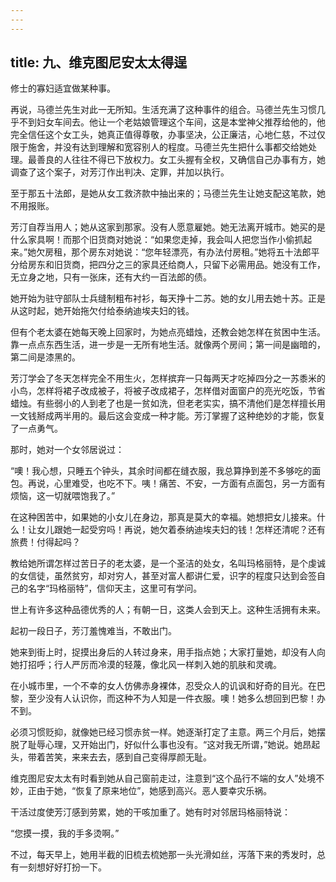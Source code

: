 ```yaml
---
---
---
```

title: 九、维克图尼安太太得逞
---




修士的寡妇适宜做某种事。

再说，马德兰先生对此一无所知。生活充满了这种事件的组合。马德兰先生习惯几乎不到妇女车间去。他让一个老姑娘管理这个车间，这是本堂神父推荐给他的，他完全信任这个女工头，她真正值得尊敬，办事坚决，公正廉洁，心地仁慈，不过仅限于施舍，并没有达到理解和宽容别人的程度。马德兰先生把什么事都交给她处理。最善良的人往往不得已下放权力。女工头握有全权，又确信自己办事有方，她调查了这个案子，对芳汀作出判决、定罪，并加以执行。

至于那五十法郎，是她从女工救济款中抽出来的；马德兰先生让她支配这笔款，她不用报账。

芳汀自荐当用人；她从这家到那家。没有人愿意雇她。她无法离开城市。她买的是什么家具啊！而那个旧货商对她说：“如果您走掉，我会叫人把您当作小偷抓起来。”她欠房租，那个房东对她说：“您年轻漂亮，有办法付房租。”她将五十法郎平分给房东和旧货商，把四分之三的家具还给商人，只留下必需用品。她没有工作，无立身之地，只有一张床，还有大约一百法郎的债。

她开始为驻守部队士兵缝制粗布衬衫，每天挣十二苏。她的女儿用去她十苏。正是从这时起，她开始拖欠付给泰纳迪埃夫妇的钱。

但有个老太婆在她每天晚上回家时，为她点亮蜡烛，还教会她怎样在贫困中生活。靠一点点东西生活，进一步是一无所有地生活。就像两个房间；第一间是幽暗的，第二间是漆黑的。

芳汀学会了冬天怎样完全不用生火，怎样摈弃一只每两天才吃掉四分之一苏黍米的小鸟，怎样将裙子改成被子，将被子改成裙子，怎样借对面窗户的亮光吃饭，节省蜡烛。有些弱小的人到老了也是一贫如洗，但老老实实，搞不清他们是怎样擅长用一文钱掰成两半用的。最后这会变成一种才能。芳汀掌握了这种绝妙的才能，恢复了一点勇气。

那时，她对一个女邻居说过：

“噢！我心想，只睡五个钟头，其余时间都在缝衣服，我总算挣到差不多够吃的面包。再说，心里难受，也吃不下。咦！痛苦、不安，一方面有点面包，另一方面有烦恼，这一切就喂饱我了。”

在这种困苦中，如果她的小女儿在身边，那真是莫大的幸福。她想把女儿接来。什么！让女儿跟她一起受穷吗！再说，她欠着泰纳迪埃夫妇的钱！怎样还清呢？还有旅费！付得起吗？

教给她所谓怎样过苦日子的老太婆，是一个圣洁的处女，名叫玛格丽特，是个虔诚的女信徒，虽然贫穷，却对穷人，甚至对富人都讲仁爱，识字的程度只达到会签自己的名字“玛格丽特”，信仰天主，这里可有学问。

世上有许多这种品德优秀的人；有朝一日，这类人会到天上。这种生活拥有未来。

起初一段日子，芳汀羞愧难当，不敢出门。

她来到街上时，捉摸出身后的人转过身来，用手指点她；大家打量她，却没有人向她打招呼；行人严厉而冷漠的轻蔑，像北风一样刺入她的肌肤和灵魂。

在小城市里，一个不幸的女人仿佛赤身裸体，忍受众人的讥讽和好奇的目光。在巴黎，至少没有人认识你，而这种不为人知是一件衣服。噢！她多么想回到巴黎！办不到。

必须习惯贬抑，就像她已经习惯赤贫一样。她逐渐打定了主意。两三个月后，她摆脱了耻辱心理，又开始出门，好似什么事也没有。“这对我无所谓，”她说。她昂起头，带着苦笑，来来去去，感到自己变得厚颜无耻。

维克图尼安太太有时看到她从自己窗前走过，注意到“这个品行不端的女人”处境不妙，正由于她，“恢复了原来地位”，她感到高兴。恶人要幸灾乐祸。

干活过度使芳汀感到劳累，她的干咳加重了。她有时对邻居玛格丽特说：

“您摸一摸，我的手多烫啊。”

不过，每天早上，她用半截的旧梳去梳她那一头光滑如丝，泻落下来的秀发时，总有一刻想好好打扮一下。